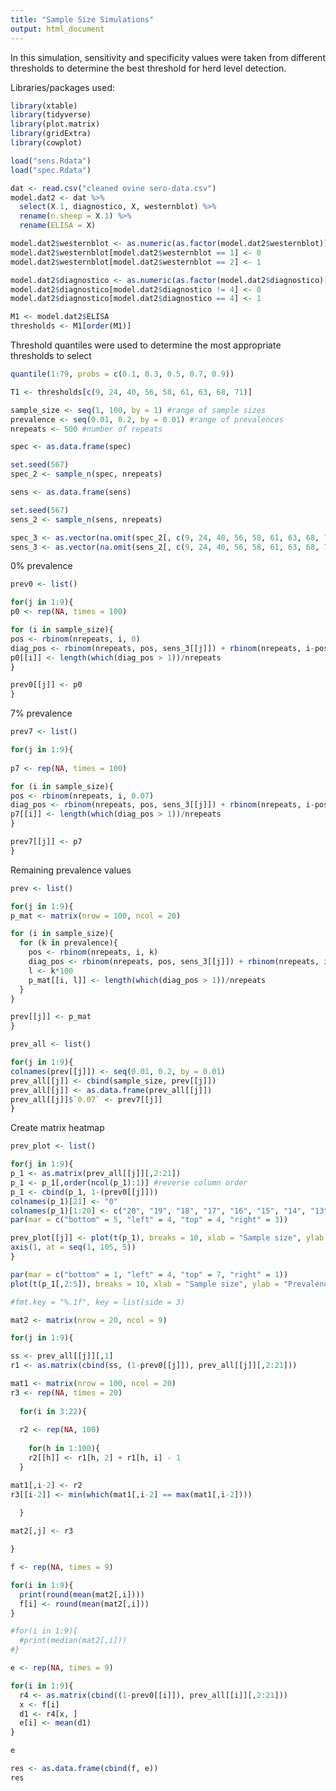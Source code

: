 ```yaml
---
title: "Sample Size Simulations"
output: html_document
---
```


In this simulation, sensitivity and specificity values were taken from different thresholds to determine the best threshold for herd level detection.

Libraries/packages used:
```r
library(xtable)
library(tidyverse)
library(plot.matrix)
library(gridExtra)
library(cowplot)
```

```r
load("sens.Rdata")
load("spec.Rdata")
```

```r
dat <- read.csv("cleaned ovine sero-data.csv")
model.dat2 <- dat %>% 
  select(X.1, diagnostico, X, westernblot) %>% 
  rename(n.sheep = X.1) %>% 
  rename(ELISA = X)

model.dat2$westernblot <- as.numeric(as.factor(model.dat2$westernblot))
model.dat2$westernblot[model.dat2$westernblot == 1] <- 0
model.dat2$westernblot[model.dat2$westernblot == 2] <- 1

model.dat2$diagnostico <- as.numeric(as.factor(model.dat2$diagnostico)) #hydatidosis is coded as number 4
model.dat2$diagnostico[model.dat2$diagnostico != 4] <- 0
model.dat2$diagnostico[model.dat2$diagnostico == 4] <- 1

M1 <- model.dat2$ELISA
thresholds <- M1[order(M1)]
```

Threshold quantiles were used to determine the most appropriate thresholds to select
```r
quantile(1:79, probs = c(0.1, 0.3, 0.5, 0.7, 0.9))
```

```r
T1 <- thresholds[c(9, 24, 40, 56, 58, 61, 63, 68, 71)]
```

```r
sample_size <- seq(1, 100, by = 1) #range of sample sizes
prevalence <- seq(0.01, 0.2, by = 0.01) #range of prevalences
nrepeats <- 500 #number of repeats

spec <- as.data.frame(spec)

set.seed(567)
spec_2 <- sample_n(spec, nrepeats)

sens <- as.data.frame(sens)

set.seed(567)
sens_2 <- sample_n(sens, nrepeats)

spec_3 <- as.vector(na.omit(spec_2[, c(9, 24, 40, 56, 58, 61, 63, 68, 71)]))
sens_3 <- as.vector(na.omit(sens_2[, c(9, 24, 40, 56, 58, 61, 63, 68, 71)]))
```


0% prevalence
```r
prev0 <- list()

for(j in 1:9){
p0 <- rep(NA, times = 100) 

for (i in sample_size){
pos <- rbinom(nrepeats, i, 0)
diag_pos <- rbinom(nrepeats, pos, sens_3[[j]]) + rbinom(nrepeats, i-pos, 1-(spec_3[[j]]))
p0[[i]] <- length(which(diag_pos > 1))/nrepeats
}

prev0[[j]] <- p0
}
```

7% prevalence
```r

prev7 <- list()

for(j in 1:9){
  
p7 <- rep(NA, times = 100)

for (i in sample_size){
pos <- rbinom(nrepeats, i, 0.07)
diag_pos <- rbinom(nrepeats, pos, sens_3[[j]]) + rbinom(nrepeats, i-pos, 1-(spec_3[[j]]))
p7[[i]] <- length(which(diag_pos > 1))/nrepeats
}

prev7[[j]] <- p7
}
```

Remaining prevalence values
```r
prev <- list()

for(j in 1:9){
p_mat <- matrix(nrow = 100, ncol = 20)

for (i in sample_size){
  for (k in prevalence){
    pos <- rbinom(nrepeats, i, k)
    diag_pos <- rbinom(nrepeats, pos, sens_3[[j]]) + rbinom(nrepeats, i-pos, 1-(spec_3[[j]]))
    l <- k*100
    p_mat[[i, l]] <- length(which(diag_pos > 1))/nrepeats
  }
}

prev[[j]] <- p_mat
}
```

```r
prev_all <- list()

for(j in 1:9){
colnames(prev[[j]]) <- seq(0.01, 0.2, by = 0.01)
prev_all[[j]] <- cbind(sample_size, prev[[j]])
prev_all[[j]] <- as.data.frame(prev_all[[j]])
prev_all[[j]]$`0.07` <- prev7[[j]]
} 
```

Create matrix heatmap
```r
prev_plot <- list()

for(j in 1:9){
p_1 <- as.matrix(prev_all[[j]][,2:21])
p_1 <- p_1[,order(ncol(p_1):1)] #reverse column order
p_1 <- cbind(p_1, 1-(prev0[[j]]))
colnames(p_1)[21] <- "0"
colnames(p_1)[1:20] <- c("20", "19", "18", "17", "16", "15", "14", "13", "12", "11", "10", "9", "8", "7", "6", "5", "4", "3", "2", "1")
par(mar = c("bottom" = 5, "left" = 4, "top" = 4, "right" = 3))

prev_plot[[j]] <- plot(t(p_1), breaks = 10, xlab = "Sample size", ylab = "Prevalence (%)", main = T1[[j]], T1[[j]], border = NA, axis.col = NULL, xpd = TRUE, key = NULL)
axis(1, at = seq(1, 105, 5))
}

par(mar = c("bottom" = 1, "left" = 4, "top" = 7, "right" = 1))
plot(t(p_1[,2:5]), breaks = 10, xlab = "Sample size", ylab = "Prevalence", T1[[1]], border = NA, axis.col = NULL, xpd = TRUE, fmt.key = "%.1f", key = list(side = 3))

#fmt.key = "%.1f", key = list(side = 3)
```

```r
mat2 <- matrix(nrow = 20, ncol = 9)

for(j in 1:9){

ss <- prev_all[[j]][,1]
r1 <- as.matrix(cbind(ss, (1-prev0[[j]]), prev_all[[j]][,2:21]))

mat1 <- matrix(nrow = 100, ncol = 20)
r3 <- rep(NA, times = 20)
  
  for(i in 3:22){
  
  r2 <- rep(NA, 100)
    
    for(h in 1:100){
    r2[[h]] <- r1[h, 2] + r1[h, i] - 1
  }

mat1[,i-2] <- r2 
r3[[i-2]] <- min(which(mat1[,i-2] == max(mat1[,i-2])))
 
  }

mat2[,j] <- r3

}

f <- rep(NA, times = 9)

for(i in 1:9){
  print(round(mean(mat2[,i])))
  f[i] <- round(mean(mat2[,i]))
}

#for(i in 1:9){
  #print(median(mat2[,i]))
#}

```

```r

e <- rep(NA, times = 9)

for(i in 1:9){
  r4 <- as.matrix(cbind((1-prev0[[i]]), prev_all[[i]][,2:21]))
  x <- f[i]
  d1 <- r4[x, ]
  e[i] <- mean(d1)
}

e
```


```r
res <- as.data.frame(cbind(f, e))
res
```


